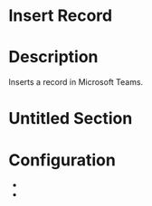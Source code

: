 ﻿# Insert Record

# Description

Inserts a record in Microsoft Teams.

# Untitled Section

# Configuration

* 
*
